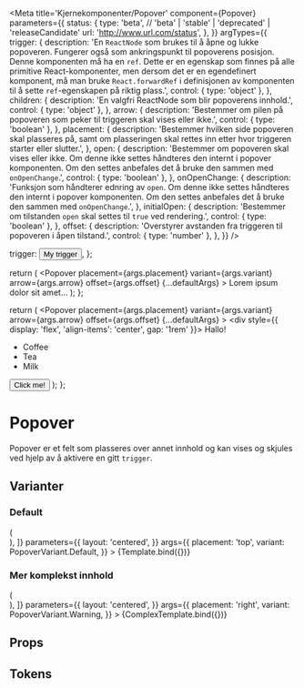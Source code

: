 

<Meta
  title='Kjernekomponenter/Popover'
  component={Popover}
  parameters={{
    status: {
      type: 'beta', // 'beta' | 'stable' | 'deprecated' | 'releaseCandidate'
      url: 'http://www.url.com/status',
    },
  }}
  argTypes={{
    trigger: {
      description:
        'En `ReactNode` som brukes til å åpne og lukke popoveren. Fungerer også som ankringspunkt til popoverens posisjon. Denne komponenten må ha en `ref`. Dette er en egenskap som finnes på alle primitive React-komponenter, men dersom det er en egendefinert komponent, må man bruke `React.forwardRef` i definisjonen av komponenten til å sette `ref`-egenskapen på riktig plass.',
      control: { type: 'object' },
    },
    children: {
      description: 'En valgfri ReactNode som blir popoverens innhold.',
      control: { type: 'object' },
    },
    arrow: {
      description:
        'Bestemmer om pilen på popoveren som peker til triggeren skal vises eller ikke.',
      control: { type: 'boolean' },
    },
    placement: {
      description:
        'Bestemmer hvilken side popoveren skal plasseres på, samt om plasseringen skal rettes inn etter hvor triggeren starter eller slutter.',
    },
    open: {
      description:
        'Bestemmer om popoveren skal vises eller ikke. Om denne ikke settes håndteres den internt i popover komponenten. Om den settes anbefales det å bruke den sammen med `onOpenChange`.',
      control: { type: 'boolean' },
    },
    onOpenChange: {
      description:
        'Funksjon som håndterer ednring av `open`. Om denne ikke settes håndteres den internt i popover komponenten. Om den settes anbefales det å bruke den sammen med `onOpenChange`.',
    },
    initialOpen: {
      description:
        'Bestemmer om tilstanden `open` skal settes til `true` ved rendering.',
      control: { type: 'boolean' },
    },
    offset: {
      description:
        'Overstyrer avstanden fra triggeren til popoveren i åpen tilstand.',
      control: { type: 'number' },
    },
  }}
/>

  trigger: <Button>My trigger</Button>,
};

  return (
    <Popover
      placement={args.placement}
      variant={args.variant}
      arrow={args.arrow}
      offset={args.offset}
      {...defaultArgs}
    >
      Lorem ipsum dolor sit amet...
    </Popover>
  );
};

  return (
    <Popover
      placement={args.placement}
      variant={args.variant}
      arrow={args.arrow}
      offset={args.offset}
      {...defaultArgs}
    >
      <div style={{ display: 'flex', 'align-items': 'center', gap: '1rem' }}>
        Hallo!
        <ul>
          <li>Coffee</li>
          <li>Tea</li>
          <li>Milk</li>
        </ul>
        <Button>Click me!</Button>
      </div>
    </Popover>
  );
};

# Popover

<BetaBlock />

Popover er et felt som plasseres over annet innhold og kan vises og skjules ved hjelp av å aktivere en gitt `trigger`.

## Varianter

### Default

<Canvas>
  <Story
    name='Popover'
    decorators={[
      (Story) => (
        <div style={{ margin: '3em' }}>
          <Story />
        </div>
      ),
    ]}
    parameters={{
      layout: 'centered',
    }}
    args={{
      placement: 'top',
      variant: PopoverVariant.Default,
    }}
  >
    {Template.bind({})}
  </Story>
</Canvas>

### Mer komplekst innhold

<Canvas>
  <Story
    name='Mer komplekst innhold'
    decorators={[
      (Story) => (
        <div style={{ margin: '3em' }}>
          <Story />
        </div>
      ),
    ]}
    parameters={{
      layout: 'centered',
    }}
    args={{
      placement: 'right',
      variant: PopoverVariant.Warning,
    }}
  >
    {ComplexTemplate.bind({})}
  </Story>
</Canvas>

## Props

<ArgsTable story='Popover' />

## Tokens

<TokensTable
  componentName='popover'
  description
  jsonKey='component.popover'
  showPreview={false}
/>
